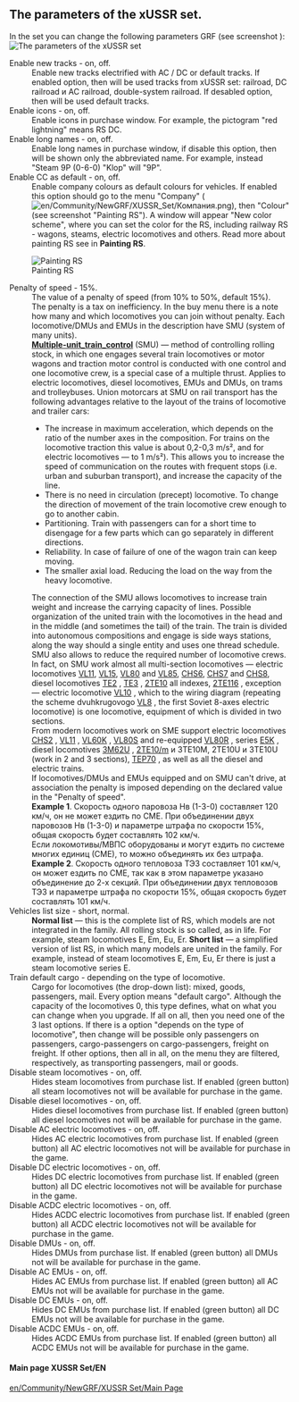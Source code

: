 == The parameters of the xUSSR set.==
In the set you can change the following parameters GRF (see screenshot ):
[[File:en/The parameters of the xUSSR set.png|frame| The parameters of the xUSSR set]]
; Enable new tracks - on, off.
: Enable new tracks electrified with AC / DC or default tracks. If enabled option, then will be used tracks from xUSSR set: railroad, DC railroad и AC railroad, double-system railroad. If desabled option, then will be used default tracks.
; Enable icons - on, off.
:Enable icons in purchase window. For example, the pictogram "red lightning" means RS DC.
; Enable long names - on, off.
:Enable long names in purchase window, if disable this option, then will be shown only the abbreviated name. For example, instead "Steam 9P (0-6-0) "Klop" will "9P". 
;Enable CC as default - on, off.
:Enable company colours as default colours for vehicles. If enabled this option should go to the menu "Company" ([[File:en/Community/NewGRF/XUSSR Set/Компания.png]]), then "Colour" (see screenshot "Painting RS"). A window will appear "New color scheme",  where you can set the color for the RS, including railway RS - wagons, steams, electric locomotives and others. Read more about painting RS see in '''Painting RS'''.
[[File:en/Painting RS.png|frame| Painting RS]]
; Penalty of speed - 15%.
:The value of a penalty of speed (from 10% to 50%, default 15%). 
:The penalty is a tax on inefficiency. In the buy menu there is a note how many and which locomotives you can join without penalty. Each locomotive/DMUs and EMUs in the description have SMU (system of many units). 
:[https://en.wikipedia.org/wiki/Multiple-unit_train_control '''Multiple-unit_train_control'''] (SMU) — method of controlling rolling stock, in which one engages several train locomotives or motor wagons and traction motor control is conducted with one control and one locomotive crew, is a special case of a multiple thrust. Applies to electric locomotives, diesel locomotives, EMUs and DMUs, on trams and trolleybuses. Union motorcars at SMU on rail transport has the following advantages relative to the layout of the trains of locomotive and trailer cars:
:*The increase in maximum acceleration, which depends on the ratio of the number axes in the composition. For trains on the locomotive traction this value is about 0,2-0,3 m/s², and for electric locomotives — to 1 m/s²). This allows you to increase the speed of communication on the routes with frequent stops (i.e. urban and suburban transport), and increase the capacity of the line.
:*There is no need in circulation (precept) locomotive. To change the direction of movement of the train locomotive crew enough to go to another cabin.
:*Partitioning. Train with passengers can for a short time to disengage for a few parts which can go separately in different directions.
:*Reliability. In case of failure of one of the wagon train can keep moving.
:*The smaller axial load. Reducing the load on the way from the heavy locomotive.
:The connection of the SMU allows locomotives to increase train weight and increase the carrying capacity of lines. Possible organization of the united train with the locomotives in the head and in the middle (and sometimes the tail) of the train. The train is divided into autonomous compositions and engage is side ways stations, along the way should a single entity and uses one thread schedule. SMU also allows to reduce the required number of locomotive crews.
:In fact, on SMU work almost all multi-section locomotives — electric locomotives [https://ru.wikipedia.org/wiki/ВЛ11 VL11], [https://ru.wikipedia.org/wiki/ВЛ15 VL15], [https://ru.wikipedia.org/wiki/ВЛ80 VL80]  and [https://ru.wikipedia.org/wiki/ВЛ85 VL85], [https://ru.wikipedia.org/wiki/ЧС6 CHS6], [https://ru.wikipedia.org/wiki/ЧС7 CHS7]  and [https://ru.wikipedia.org/wiki/ЧС8 CHS8], diesel locomotives [https://ru.wikipedia.org/wiki/ТЭ2 TE2] , [https://ru.wikipedia.org/wiki/ТЭ3 TE3] , [https://ru.wikipedia.org/wiki/ТЭ10 2TE10]  all indexes, [https://ru.wikipedia.org/wiki/2ТЭ116 2TE116] , exception — electric locomotive [https://ru.wikipedia.org/wiki/ВЛ10 VL10] , which to the wiring diagram (repeating the scheme dvuhkrugovogo [https://ru.wikipedia.org/wiki/ВЛ8 VL8] , the first Soviet  8-axes electric locomotive) is one locomotive, equipment of which is divided in two sections.
:From modern locomotives work on SME support electric locomotives [https://ru.wikipedia.org/wiki/ЧС2 CHS2] , [https://ru.wikipedia.org/wiki/ВЛ11 VL11] , [https://ru.wikipedia.org/wiki/ВЛ60 VL60K] , [https://ru.wikipedia.org/wiki/ВЛ80 VL80S] and re-equipped [https://ru.wikipedia.org/wiki/ВЛ80 VL80R] , series [https://ru.wikipedia.org/wiki/Э5К E5K] , diesel locomotives [https://ru.wikipedia.org/wiki/М62_(тепловоз) 3M62U] , [https://ru.wikipedia.org/wiki/ТЭ10#2.D0.A2.D0.AD10 2ТE10/m]  и 3TE10М, 2ТE10U и 3ТE10U (work in 2 and 3 sections), [https://ru.wikipedia.org/wiki/ТЭП70 ТEP70] , as well as all the diesel and electric trains.
:If locomotives/DMUs and EMUs equipped and on SMU can't drive, at association the penalty is imposed depending on the declared value in the "Penalty of speed". 
:'''Example 1'''. Скорость одного паровоза Нв (1-3-0) составляет 120 км/ч, он не может ездить по СМЕ. При объединении двух паровозов Нв (1-3-0) и параметре штрафа по скорости 15%, общая скорость будет составлять 102 км/ч.
:Если локомотивы/МВПС оборудованы и могут ездить по системе многих единиц (СМЕ), то можно объединять их без штрафа.  
:'''Example 2'''. Скорость одного тепловоза ТЭ3 составляет 101 км/ч, он может ездить по СМЕ, так как в этом параметре указано объединение до 2-х секций. При объединении двух тепловозов ТЭ3 и параметре штрафа по скорости 15%, общая скорость будет составлять 101 км/ч.
; Vehicles list size - short, normal.
:'''Normal list''' — this is the complete list of RS, which models are not integrated in the family. All rolling stock is so called, as in life. For example, steam locomotives E, Em, Eu, Er.  '''Short list''' — a simplified version of list RS, in which many models are united in the family. For example, instead of steam locomotives E, Em, Eu, Er there is just a steam locomotive series E. 
;Train default cargo - depending on the type of locomotive.
: Cargo for locomotives (the drop-down list): mixed, goods, passengers, mail. Every option means "default cargo". Although the capacity of the locomotives 0, this type defines, what on what you can change when you upgrade. If all on all, then you need one of the 3 last options. If there is a option "depends on the type of locomotive", then change will be possible only passengers on passengers, cargo-passengers on cargo-passengers, freight on freight. If other options, then all in all, on the menu they are filtered, respectively, as transporting passengers, mail or goods.
;Disable steam locomotives - on, off.
:Hides steam locomotives from purchase list. If enabled (green button) all steam locomotives not will be available for purchase in the game.
;Disable diesel locomotives - on, off.
:Hides diesel locomotives from purchase list. If enabled (green button) all diesel locomotives not will be available for purchase in the game.
;Disable AC electric locomotives - on, off.
:Hides AC electric locomotives from purchase list. If enabled (green button) all AC electric locomotives not will be available for purchase in the game.
;Disable DC electric locomotives - on, off.
:Hides DC electric locomotives from purchase list. If enabled (green button) all DC electric locomotives not will be available for purchase in the game.
;Disable ACDC electric locomotives - on, off.
:Hides ACDC electric locomotives from purchase list. If enabled (green button) all ACDC electric locomotives not will be available for purchase in the game.
;Disable DMUs - on, off.
:Hides DMUs from purchase list. If enabled (green button) all DMUs not will be available for purchase in the game.
;Disable AC EMUs - on, off.
:Hides AC EMUs from purchase list. If enabled (green button) all AC EMUs not will be available for purchase in the game.
;Disable DC EMUs - on, off.
:Hides DC EMUs from purchase list. If enabled (green button) all DC EMUs not will be available for purchase in the game.
;Disable ACDC EMUs - on, off.
:Hides ACDC EMUs from purchase list. If enabled (green button) all ACDC EMUs not will be available for purchase in the game.

====Main page XUSSR Set/EN====
[[en/Community/NewGRF/XUSSR Set/Main Page]]